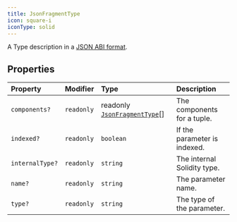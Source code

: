 ```yaml
---
title: JsonFragmentType
icon: square-i
iconType: solid
---
```


A Type description in a [JSON ABI format](https://docs.soliditylang.org/en/v0.8.19/abi-spec.html#json).

## Properties

| Property | Modifier | Type | Description |
| :------ | :------ | :------ | :------ |
| `components?` | `readonly` | readonly [`JsonFragmentType`](/sdk/content/interfaces/JsonFragmentType)[] | The components for a tuple. |
| `indexed?` | `readonly` | `boolean` | If the parameter is indexed. |
| `internalType?` | `readonly` | `string` | The internal Solidity type. |
| `name?` | `readonly` | `string` | The parameter name. |
| `type?` | `readonly` | `string` | The type of the parameter. |
